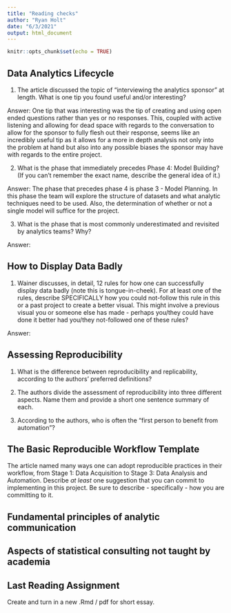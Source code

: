 ```yaml
---
title: "Reading checks"
author: "Ryan Holt"
date: "6/3/2021"
output: html_document
---
```


```r
knitr::opts_chunk$set(echo = TRUE)
```

## Data Analytics Lifecycle
1. The article discussed the topic of "interviewing the analytics sponsor" at length. What is one tip you found useful and/or interesting?

Answer: One tip that was interesting was the tip of creating and using open ended questions rather than yes or no responses. This, coupled with active listening and allowing for dead space with regards to the conversation to allow for the sponsor to fully flesh out their response, seems like an incredibly useful tip as it allows for a more in depth analysis not only into the problem at hand but also into any possible biases the sponsor may have with regards to the entire project. 

2. What is the phase that immediately precedes Phase 4: Model Building? (If you can't remember the exact name, describe the general idea of it.)

Answer: The phase that precedes phase 4 is phase 3 - Model Planning. In this phase the team will explore the structure of datasets and what analytic techniques need to be used. Also, the determination of whether or not a single model will suffice 
for the project. 

3. What is the phase that is most commonly underestimated and revisited by analytics teams? Why?

Answer: 


## How to Display Data Badly
1. Wainer discusses, in detail, 12 rules for how one can successfully display data badly (note this is tongue-in-cheek). For at least one of the rules, describe SPECIFICALLY how you could not-follow this rule in this or a past project to create a better visual. This might involve a previous visual you or someone else has made - perhaps you/they could have done it better had you/they not-followed one of these rules? 

Answer:

## Assessing Reproducibility
1. What is the difference between reproducibility and replicability, according to the authors' preferred definitions?

2. The authors divide the assessment of reproducibility into three different aspects. Name them and provide a short one sentence summary of each. 

3. According to the authors, who is often the "first person to benefit from automation"?


## The Basic Reproducible Workflow Template
The article named many ways one can adopt reproducible practices in their workflow, from Stage 1: Data Acquisition to Stage 3: Data Analysis and Automation. Describe *at least* one suggestion that you can commit to implementing in this project. Be sure to describe - specifically - how you are committing to it. 

## Fundamental principles of analytic communication

## Aspects of statistical consulting not taught by academia

## Last Reading Assignment 
Create and turn in a new .Rmd / pdf for short essay.


